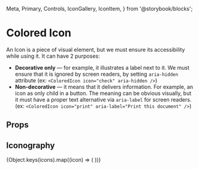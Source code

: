   Meta,
  Primary,
  Controls,
  IconGallery,
  IconItem,
} from '@storybook/blocks';

<Meta title="Colored Icon" of={IconStories} />

<style>
  {`
    .spacer {
      height: 24px
    }
  `}
</style>

# Colored Icon

An Icon is a piece of visual element, but we must ensure its accessibility while using it. It can have 2 purposes:

- **Decorative only** — for example, it illustrates a label next to it. We must ensure that it is ignored by screen readers, by setting `aria-hidden` attribute (ex: `<ColoredIcon icon="check" aria-hidden />`)
- **Non-decorative** — it means that it delivers information. For example, an icon as only child in a button. The meaning can be obvious visually, but it must have a proper text alternative via `aria-label` for screen readers. (ex: `<ColoredIcon icon="print" aria-label="Print this document" />`)

<Primary />

## Props

<Controls />

## Iconography

<div className="spacer" />

<IconGallery>
  {Object.keys(icons).map((icon) => (
    <IconItem key={icon} name={icon}>
      <ColoredIcon name={icon} />
    </IconItem>
  ))}
</IconGallery>
